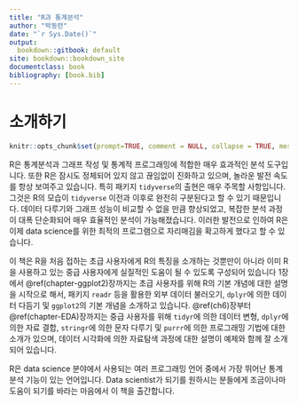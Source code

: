 ```yaml
--- 
title: "R과 통계분석"
author: "박동련"
date: "`r Sys.Date()`"
output:
  bookdown::gitbook: default
site: bookdown::bookdown_site
documentclass: book
bibliography: [book.bib]
---
```


# 소개하기 {.unnumbered}

```r
knitr::opts_chunk$set(prompt=TRUE, comment = NULL, collapse = TRUE, message=FALSE, fig.width=6, fig.height=4)
```

R은 통계분석과 그래프 작성 및 통계적 프로그래밍에 적합한 매우 효과적인 분석 도구입니다. 
또한 R은 잠시도 정체되어 있지 않고 끊임없이 진화하고 있으며, 
놀라운 발전 속도를 항상 보여주고 있습니다. 
특히 패키지 `tidyverse`의 출현은 매우 주목할 사항입니다. 
그것은 R의 모습이 `tidyverse` 이전과 이후로 완전히 구분된다고 할 수 있기 때문입니다. 
데이터 다루기와 그래프 성능이 비교할 수 없을 만큼 향상되었고, 복잡한 분석 과정이 대폭 단순화되어 매우 효율적인 분석이 가능해졌습니다. 
이러한 발전으로 인하여 R은 이제 data science를 위한 최적의 프로그램으로 자리매김을 확고하게 했다고 할 수 있습니다.

이 책은 R을 처음 접하는 초급 사용자에게 R의 특징을 소개하는 것뿐만이 아니라 이미 R을 사용하고 있는 중급 사용자에게 실질적인 도움이 될 수 있도록 구성되어 있습니다
1장에서 \@ref(chapter-ggplot2)장까지는 초급 사용자를 위해 R의 기본 개념에 대한 설명을 시작으로 해서, 
패키지 `readr` 등을 활용한 외부 데이터 불러오기, `dplyr`에 의한 데이터 다듬기 및 `ggplot2`의 기본 개념을 소개하고 있습니다. 
\@ref(ch6)장부터 \@ref(chapter-EDA)장까지는 중급 사용자를 위해 `tidyr`에 의한 데이터 변형, `dplyr`에 의한 자료 결합, `stringr`에 의한 문자 다루기 및 `purrr`에 의한 프로그래밍 기법에 대한 소개가 있으며, 데이터 시각화에 의한 자료탐색 과정에 대한 설명이 예제와 함께 잘 소개되어 있습니다. 

R은 data science 분야에서 사용되는 여러 프로그래밍 언어 중에서 가장 뛰어난 통계분석 기능이 있는 언어입니다.
Data scientist가 되기를 원하시는 분들에게 조금이나마 도움이 되기를 바라는 마음에서 이 책을 출간합니다. 

